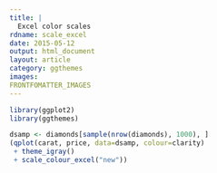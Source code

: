 ```yaml
---
title: |
  Excel color scales
rdname: scale_excel
date: 2015-05-12
output: html_document
layout: article
category: ggthemes
images:
FRONTFOMATTER_IMAGES
---
```


```r
library(ggplot2)
library(ggthemes)
```

```r
dsamp <- diamonds[sample(nrow(diamonds), 1000), ]
(qplot(carat, price, data=dsamp, colour=clarity)
 + theme_igray()
 + scale_colour_excel("new"))



```